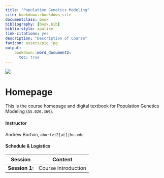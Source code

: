 ```yaml
---
title: "Population Genetics Modeling"
site: bookdown::bookdown_site
documentclass: book
bibliography: [book.bib]
biblio-style: apalike
link-citations: yes
description: "Description of Course"
favicon: assets/pig.jpg
output:
    bookdown::word_document2:
      toc: true
---
```


<img src="assets/ilum.jpg" style="display: block; margin: auto;" />

# Homepage
 
This is the course homepage and digital textbook for Population Genetics Modeling (`AS.020.369`).

#### Instructor

Andrew Bortvin, `abortvi2[at]jhu.edu`

#### Schedule & Logistics

|Session|Content|
|----|--------|
| **Session 1:** | Course Introduction |

